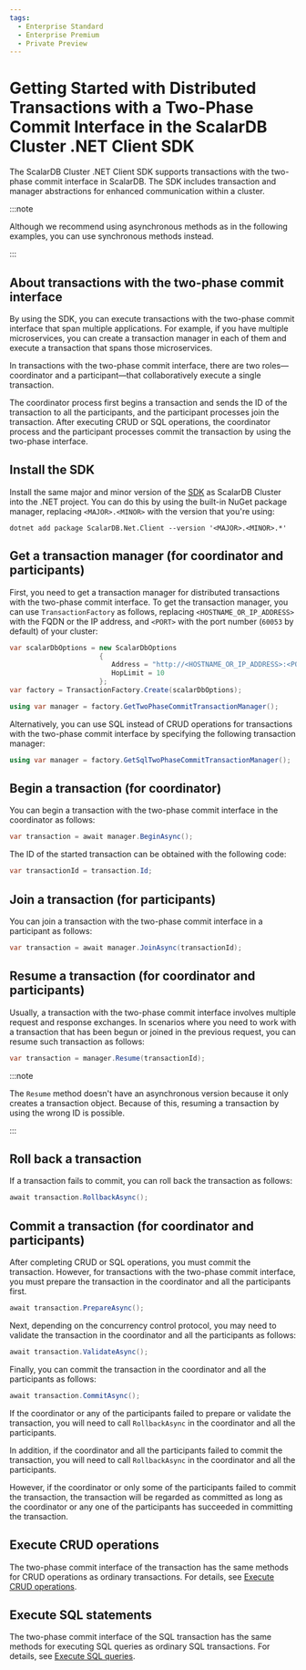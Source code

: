 ```yaml
---
tags:
  - Enterprise Standard
  - Enterprise Premium
  - Private Preview
---
```


# Getting Started with Distributed Transactions with a Two-Phase Commit Interface in the ScalarDB Cluster .NET Client SDK

The ScalarDB Cluster .NET Client SDK supports transactions with the two-phase commit interface in ScalarDB. The SDK includes transaction and manager abstractions for enhanced communication within a cluster.

:::note

Although we recommend using asynchronous methods as in the following examples, you can use synchronous methods instead.

:::

## About transactions with the two-phase commit interface

By using the SDK, you can execute transactions with the two-phase commit interface that span multiple applications. For example, if you have multiple microservices, you can create a transaction manager in each of them and execute a transaction that spans those microservices.

In transactions with the two-phase commit interface, there are two roles—coordinator and a participant—that collaboratively execute a single transaction.

The coordinator process first begins a transaction and sends the ID of the transaction to all the participants, and the participant processes join the transaction. After executing CRUD or SQL operations, the coordinator process and the participant processes commit the transaction by using the two-phase interface.

## Install the SDK

Install the same major and minor version of the [SDK](https://www.nuget.org/packages/ScalarDB.Net.Client) as ScalarDB Cluster into the .NET project. You can do this by using the built-in NuGet package manager, replacing `<MAJOR>.<MINOR>` with the version that you're using:

```console
dotnet add package ScalarDB.Net.Client --version '<MAJOR>.<MINOR>.*'
```

## Get a transaction manager (for coordinator and participants)

First, you need to get a transaction manager for distributed transactions with the two-phase commit interface. To get the transaction manager, you can use `TransactionFactory` as follows, replacing `<HOSTNAME_OR_IP_ADDRESS>` with the FQDN or the IP address, and `<PORT>` with the port number (`60053` by default) of your cluster:

```c#
var scalarDbOptions = new ScalarDbOptions
                      {
                         Address = "http://<HOSTNAME_OR_IP_ADDRESS>:<PORT>",
                         HopLimit = 10
                      };
var factory = TransactionFactory.Create(scalarDbOptions);

using var manager = factory.GetTwoPhaseCommitTransactionManager();
```

Alternatively, you can use SQL instead of CRUD operations for transactions with the two-phase commit interface by specifying the following transaction manager:

```c#
using var manager = factory.GetSqlTwoPhaseCommitTransactionManager();
```

## Begin a transaction (for coordinator)

You can begin a transaction with the two-phase commit interface in the coordinator as follows:

```c#
var transaction = await manager.BeginAsync();
```

The ID of the started transaction can be obtained with the following code:

```c#
var transactionId = transaction.Id;
```

## Join a transaction (for participants)

You can join a transaction with the two-phase commit interface in a participant as follows:

```c#
var transaction = await manager.JoinAsync(transactionId);
```

## Resume a transaction (for coordinator and participants)

Usually, a transaction with the two-phase commit interface involves multiple request and response exchanges. In scenarios where you need to work with a transaction that has been begun or joined in the previous request, you can resume such transaction as follows:

```c#
var transaction = manager.Resume(transactionId);
```

:::note

The `Resume` method doesn't have an asynchronous version because it only creates a transaction object. Because of this, resuming a transaction by using the wrong ID is possible.

:::

## Roll back a transaction

If a transaction fails to commit, you can roll back the transaction as follows:

```c#
await transaction.RollbackAsync();
```

## Commit a transaction (for coordinator and participants)

After completing CRUD or SQL operations, you must commit the transaction. However, for transactions with the two-phase commit interface, you must prepare the transaction in the coordinator and all the participants first.

```c#
await transaction.PrepareAsync();
```

Next, depending on the concurrency control protocol, you may need to validate the transaction in the coordinator and all the participants as follows:

```c#
await transaction.ValidateAsync();
```

Finally, you can commit the transaction in the coordinator and all the participants as follows:

```c#
await transaction.CommitAsync();
```

If the coordinator or any of the participants failed to prepare or validate the transaction, you will need to call `RollbackAsync` in the coordinator and all the participants.

In addition, if the coordinator and all the participants failed to commit the transaction, you will need to call `RollbackAsync` in the coordinator and all the participants.

However, if the coordinator or only some of the participants failed to commit the transaction, the transaction will be regarded as committed as long as the coordinator or any one of the participants has succeeded in committing the transaction.

## Execute CRUD operations

The two-phase commit interface of the transaction has the same methods for CRUD operations as ordinary transactions. For details, see [Execute CRUD operations](getting-started-with-distributed-transactions.mdx#execute-crud-operations).

## Execute SQL statements

The two-phase commit interface of the SQL transaction has the same methods for executing SQL queries as ordinary SQL transactions. For details, see [Execute SQL queries](getting-started-with-distributed-sql-transactions.mdx#execute-sql-queries).
